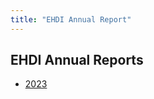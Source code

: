 ```yaml
---
title: "EHDI Annual Report"
---
```


## EHDI Annual Reports

-   [2023](EHDI_Annual_Report_2023.qmd)
